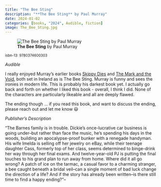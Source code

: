 ```yaml
---
title: "The Bee Sting"
description: "**The Bee Sting** by Paul Murray"
date: 2024-01-02
categories: [books, "2024", Audible, fiction]
image: The_Bee_Sting.jpg
---
```


![**The Bee Sting** by Paul Murray](The_Bee_Sting.jpg){fig-align="left"}

<sup>isbn-13: 9780374600303</sup>

*Audible*

I really enjoyed Murray's earlier books [Skippy Dies](../../books/2020-03-04-skippy-dies/) and [The Mark and the Void](../../books/2016-12-01-mark-and-void/), both set in Ireland as is The Bee Sting. Murray is funny and sees the ironies in modern life. This is probably his darkest book yet. I actually go back and forth on whether I liked this book - overall, I think I did. None of the characters are particularly likeable and all are deeply flawed.

The ending though ... if you read this book, and want to discuss the ending, please reach out and let me know 😃

*Publisher's Description*

"The Barnes family is in trouble. Dickie's once-lucrative car business is going under--but rather than face the music, he's spending his days in the woods, building an apocalypse-proof bunker with a renegade handyman. His wife Imelda is selling off her jewelry on eBay, while their teenage daughter Cass, formerly top of her class, seems determined to binge-drink her way through her final exams. And twelve-year-old PJ is putting the final touches to his grand plan to run away from home. Where did it all go wrong? A patch of ice on the tarmac, a casual favor to a charming stranger, a bee caught beneath a bridal veil--can a single moment of bad luck change the direction of a life? And if the story has already been written--is there still time to find a happy ending?"--